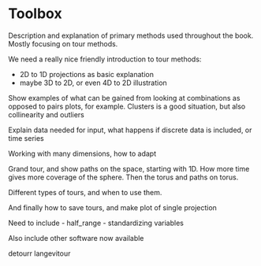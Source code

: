 # Toolbox {#toolbox}

Description and explanation of primary methods used throughout the book. Mostly focusing on tour methods.

We need a really nice friendly introduction to tour methods:

- 2D to 1D projections as basic explanation
- maybe 3D to 2D, or even 4D to 2D illustration

Show examples of what can be gained from looking at combinations as opposed to pairs plots, for example. Clusters is a good situation, but also collinearity and outliers

Explain data needed for input, what happens if discrete data is included, or time series 

Working with many dimensions, how to adapt 

Grand tour, and show paths on the space, starting with 1D. How more time gives more coverage of the sphere. Then the torus and paths on torus.

Different types of tours, and when to use them.

And finally how to save tours, and make plot of single projection

Need to include
- half_range
- standardizing variables

Also include other software now available

detourr
langevitour
